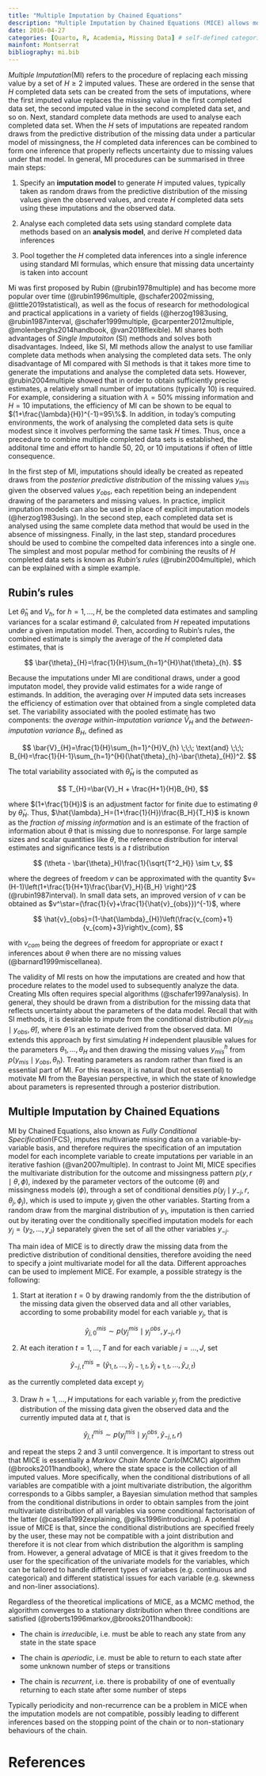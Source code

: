 ```yaml
---
title: "Multiple Imputation by Chained Equations"
description: "Multiple Imputation by Chained Equations (MICE) allows most models to be fit to a dataset with missing values on the independent and/or dependent variables, and provides rigorous standard errors for the fitted parameters. The basic idea is to treat each variable with missing values as the dependent variable in a regression, with some or all of the remaining variables as its predictors"
date: 2016-04-27
categories: [Quarto, R, Academia, Missing Data] # self-defined categories
mainfont: Montserrat
bibliography: mi.bib
---
```


*Multiple Imputation*(MI) refers to the procedure of replacing each missing value by a set of $H\geq 2$ imputed values. These are ordered in the sense that $H$ completed data sets can be created from the sets of imputations, where the first imputed value replaces the missing value in the first completed data set, the second imputed value in the second completed data set, and so on. Next, standard complete data methods are used to analyse each completed data set. When the $H$ sets of imputations are repeated random draws from the predictive distribution of the missing data under a particular model of missingness, the $H$ completed data inferences can be combined to form one inference that properly reflects uncertainty due to missing values under that model. In general, MI procedures can be summarised in three main steps:

1. Specify an **imputation model** to generate $H$ imputed values, typically taken as random draws from the predictive distribution of the missing values given the observed values, and create $H$ completed data sets using these imputations and the observed data.

2. Analyse each completed data sets using standard complete data methods based on an **analysis model**, and derive $H$ completed data inferences

3. Pool together the $H$ completed data inferences into a single inference using standard MI formulas, which ensure that missing data uncertainty is taken into account 


Mi was first proposed by Rubin (@rubin1978multiple) and has become more popular over time (@rubin1996multiple, @schafer2002missing, @little2019statistical),  as well as the focus of research for methodological and practical applications in a variety of fields (@herzog1983using, @rubin1987interval, @schafer1999multiple, @carpenter2012multiple, @molenberghs2014handbook, @van2018flexible). MI shares both advantages of *Single Imputaiton* (SI) methods and solves both disadvantages. Indeed, like SI, MI methods allow the analyst to use familiar complete data methods when analysing the completed data sets. The only disadvantage of MI compared with SI methods is that it takes more time to generate the imputations and analyse the completed data sets. However, @rubin2004multiple showed that in order to obtain sufficiently precise estimates, a relatively small number of imputations (typically $10$) is required. For example, considering a situation with $\lambda=50\%$ missing information and $H=10$ imputations, the efficiency of MI can be shown to be equal to $(1+\frac{\lambda}{H})^{-1}=95\%$. In addition, in today's computing environments, the work of analysing the completed data sets is quite modest since it involves performing the same task $H$ times. Thus, once a precedure to combine multiple completed data sets is established, the additonal time and effort to handle $50$, $20$, or $10$ imputations if often of little consequence.   

In the first step of MI, imputations should ideally be created as repeated draws from the *posterior predictive distribution* of the missing values $y_{mis}$ given the observed values $y_{obs}$, each repetition being an independent drawing of the parameters and missing values. In practice, implicit imputation models can also be used in place of explicit imputation models (@herzog1983using). In the second step, each completed data set is analysed using the same complete data method that would be used in the absence of missingness. Finally, in the last step, standard procedures should be used to combine the compelted data inferences into a single one. The simplest and most popular method for combining the reuslts of $H$ completed data sets is known as *Rubin's rules* (@rubin2004multiple), which can be explained with a simple example.

## Rubin's rules

Let $\hat{\theta}_h$ and $V_h$, for $h=1,\ldots,H$, be the completed data estimates and sampling variances for a scalar estimand $\theta$, calculated from $H$ repeated imputations under a given imputation model. Then, according to Rubin's rules, the combined estimate is simply the average of the $H$ completed data estimates, that is

$$
\bar{\theta}_{H}=\frac{1}{H}\sum_{h=1}^{H}\hat{\theta}_{h}.
$$

Because the imputations under MI are conditional draws, under a good imputaton model, they provide valid estimates for a wide range of estimands. In addition, the averaging over $H$ imputed data sets increases the efficiency of estimation over that obtained from a single completed data set. The variability associated with the pooled estimate has two components: the *average within-imputation variance* $\bar{V}_H$ and the *between-imputation variance* $B_H$, defined as

$$
\bar{V}_{H}=\frac{1}{H}\sum_{h=1}^{H}V_{h} \;\;\; \text{and} \;\;\; B_{H}=\frac{1}{H-1}\sum_{h=1}^{H}(\hat{\theta}_{h}-\bar{\theta}_{H})^2.
$$

The total variability associated with $\bar{\theta}_H$ is the computed as

$$
T_{H}=\bar{V}_H + \frac{H+1}{H}B_{H},
$$

where $(1+\frac{1}{H})$ is an adjustment factor for finite due to estimating $\theta$ by $\bar{\theta}_H$. Thus, $\hat{\lambda}_H=(1+\frac{1}{H})\frac{B_H}{T_H}$ is known as the *fraction of missing information* and is an estimate of the fraction of information about $\theta$ that is missing due to nonresponse. For large sample sizes and scalar quantities like $\theta$, the reference distribution for interval estimates and significance tests is a $t$ distribution 

$$
(\theta - \bar{\theta}_H)\frac{1}{\sqrt{T^2_H}} \sim t_v, 
$$

where the degrees of freedom $v$ can be approximated with the quantity $v=(H-1)\left(1+\frac{1}{H+1}\frac{\bar{V}_H}{B_H} \right)^2$ (@rubin1987interval). In small data sets, an improved version of $v$ can be obtained as $v^\star=(\frac{1}{v}+\frac{1}{\hat{v}_{obs}})^{-1}$, where

$$
\hat{v}_{obs}=(1-\hat{\lambda}_{H})\left(\frac{v_{com}+1}{v_{com}+3}\right)v_{com},
$$

with $v_{com}$ being the degrees of freedom for appropriate or exact $t$ inferences about $\theta$ when there are no missing values (@barnard1999miscellanea). 

The validity of MI rests on how the imputations are created and how that procedure relates to the model used to subsequently analyze the data. Creating MIs often requires special algorithms (@schafer1997analysis). In general, they should be drawn from a distribution for the missing data that reflects uncertainty about the parameters of the data model.  Recall that with SI methods, it is desirable to impute from the conditional distribution $p(y_{mis}\mid y_{obs},\hat{\theta})$, where $\hat{\theta}$ is an estimate derived from the observed data. MI extends this approach by first simulating $H$ independent plausible values for the parameters $\theta_1,\ldots,\theta_H$ and then drawing the missing values $y_{mis}^h$ from $p(y_{mis}\mid y_{obs}, \theta_h)$. Treating parameters as random rather than fixed is
an essential part of MI. For this reason, it is natural (but not essential) to motivate MI from the Bayesian perspective, in which the state of knowledge about parameters is represented through a posterior distribution.


## Multiple Imputation by Chained Equations

MI by Chained Equations, also known as *Fully Conditional Specification*(FCS), imputes multivariate missing data on a variable-by-variable basis, and therefore requires the specification of an imputation model for each incomplete variable to create imputations per variable in an iterative fashion (@van2007multiple). In contrast to Joint MI, MICE specifies the multivariate distribution for the outcome and missingness pattern $p(y,r\mid \theta, \phi)$, indexed by the parameter vectors of the outcome ($\theta$) and missingness models ($\phi$), through a set of conditional densities $p(y_j \mid y_{-j},r,\theta_j, \phi_j)$, which is used to impute $y_j$ given the other variables. Starting from a random draw from the marginal distribution of $y_1$, imputation is then carried out by iterating over the conditionally  specified imputation models for each $y_j=(y_2,\ldots,y_J)$ separately given the set of all the other variables $y_{-j}$.

Tha main idea of MICE is to directly draw the missing data from the predictive distribution of conditional densities, therefore avoiding the need to specify a joint multivariate model for all the data. Different approaches can be used to implement MICE. For example, a possible strategy is the following:

1. Start at iteration $t=0$ by drawing randomly from the the distribution of the missing data given the observed data and all other variables, according to some probability model for each variable $y_j$, that is 

$$
\hat{y}^{mis}_{j,0} \sim p(y^{mis}_{j} \mid y^{obs}_{j}, y_{-j}, r)
$$

2. At each iteration $t=1,\ldots,T$ and for each variable $j=\ldots,J$, set 

$$
\hat{y}^{mis}_{-j,t}=\left(\hat{y}_{1,t},\ldots, \hat{y}_{j-1,t}, \hat{y}_{j+1,t}, \ldots, \hat{y}_{J,t} \right)
$$

as the currently completed data except $y_j$

3. Draw $h=1,\ldots,H$ imputations for each variable $y_j$ from the predictive distribution of the missing data given the observed data and the currently imputed data at $t$, that is 

$$
\hat{y}^{mis}_{j,t} \sim p(y^{mis}_{j} \mid y^{obs}_{j}, \hat{y}_{-j,t}, r)
$$

and repeat the steps 2 and 3 until convergence. It is important to stress out that MICE is essentially a *Markov Chain Monte Carlo*(MCMC) algorithm (@brooks2011handbook), where the state space is the collection of all imputed values. More specifically, when the conditional distributions of all variables are compatible with a joint multivariate distribution, the algorithm corresponds to a Gibbs sampler, a Bayesian simulation method that samples from the conditional distributions in order to obtain samples from the joint multivariate distribution of all variables via some conditional factorisation of the latter (@casella1992explaining, @gilks1996introducing). A potential issue of MICE is that, since the conditional distributions are specified freely by the user, these may not be compatible with a joint distribution and therefore it is not clear from which distribution the algorithm is sampling from. However, a general advatage of MICE is that it gives freedom to the user for the specification of the univariate models for the variables, which can be tailored to handle different types of variabes (e.g. continuous and categorical) and different statistical issues for each variable (e.g. skewness and non-liner associations). 

Regardless of the theoretical implications of MICE, as a MCMC method, the algorithm converges to a stationary distribution when three conditions are satisfied (@roberts1996markov,@brooks2011handbook):

* The chain is *irreducible*, i.e. must be able to reach any state from any state in the state space

* The chain is *aperiodic*, i.e. must be able to return to each state after some unknown number of steps or transitions

* The chain is *recurrent*, i.e. there is probability of one of eventually returning to each state after some number of steps

Typically periodicity and non-recurrence can be a problem in MICE when the imputation models are not compatible, possibly leading to different inferences based on the stopping point of the chain or to non-stationary behaviours of the chain.



# References
